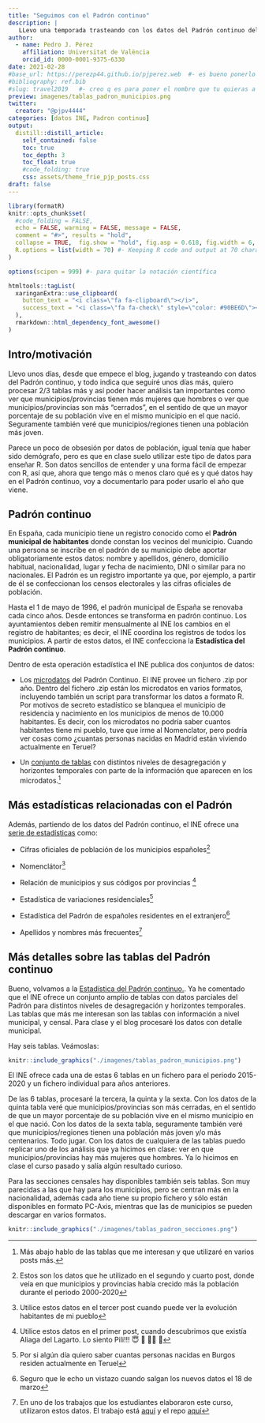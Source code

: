 ```yaml
---
title: "Seguimos con el Padrón continuo"
description: |
   LLevo una temporada trasteando con los datos del Padrón continuo del INE y me quedan al menos dos posts más. Son datos que suelo usar en clase, así que voy a documentar lo que sé ahora sobre el Padrón continuo. Seguro que lo aprovecharé el curso que viene!!
author:
  - name: Pedro J. Pérez
    affiliation: Universitat de València
    orcid_id: 0000-0001-9375-6330
date: 2021-02-28
#base_url: https://perezp44.github.io/pjperez.web  #- es bueno ponerlo
#bibliography: ref.bib
#slug: travel2019   #- creo q es para poner el nombre que tu quieras a la carpeta del post
preview: imagenes/tablas_padron_municipios.png
twitter:
  creator: "@pjpv4444"
categories: [datos INE, Padron continuo]
output:
  distill::distill_article:
    self_contained: false
    toc: true
    toc_depth: 3
    toc_float: true   
    #code_folding: true
    css: assets/theme_frie_pjp_posts.css 
draft: false
---
```


```r
library(formatR)
knitr::opts_chunk$set(
  #code_folding = FALSE,
  echo = FALSE, warning = FALSE, message = FALSE,
  comment = "#>", results = "hold",
  collapse = TRUE,  fig.show = "hold", fig.asp = 0.618, fig.width = 6, out.width = "70%", fig.align = "center",
  R.options = list(width = 70) #- Keeping R code and output at 70 characters wide (or less) is recommended for readability on a variety of devices and screen sizes.
)
```

```r
options(scipen = 999) #- para quitar la notación científica
```

```r
htmltools::tagList(
  xaringanExtra::use_clipboard(
    button_text = "<i class=\"fa fa-clipboard\"></i>",
    success_text = "<i class=\"fa fa-check\" style=\"color: #90BE6D\"></i>",
  ),
  rmarkdown::html_dependency_font_awesome()
)
```

## Intro/motivación

Llevo unos días, desde que empece el blog, jugando y trasteando con datos del Padrón continuo, y todo indica que seguiré unos días más, quiero procesar 2/3 tablas más y así poder hacer análisis tan importantes como ver que municipios/provincias tienen más mujeres que hombres o ver que municipios/provincias son más "cerrados", en el sentido de que un mayor porcentaje de su población vive en el mismo municipio en el que nació. Seguramente también veré que municipios/regiones tienen una población más joven.


Parece un poco de obsesión por datos de población, igual tenía que haber sido demógrafo, pero es que en clase suelo utilizar este tipo de datos para enseñar R. Son datos sencillos de entender y una forma fácil de empezar con R, así que, ahora que tengo más o menos claro qué es y qué datos hay en el Padrón continuo, voy a documentarlo para poder usarlo el año que viene.

## Padrón continuo

En España, cada municipio tiene un registro conocido como el **Padrón municipal de habitantes** donde constan los vecinos del municipio. Cuando una persona se inscribe en el padrón de su municipio debe aportar obligatoriamente estos datos: nombre y apellidos, género, domicilio habitual, nacionalidad, lugar y fecha de nacimiento, DNI o similar para no nacionales. El Padrón es un registro importante ya que, por ejemplo, a partir de él se confeccionan los censos electorales y las cifras oficiales de población. 

Hasta el 1 de mayo de 1996, el padrón municipal de España se renovaba cada cinco años. Desde entonces se transforma en padrón continuo. Los ayuntamientos deben remitir mensualmente al INE los cambios en el registro de habitantes; es decir, el INE coordina los registros de todos los municipios. A partir de estos datos, el INE confecciona la **Estadística del Padrón continuo**.

Dentro de esta operación estadística el INE publica dos conjuntos de datos:

- Los [microdatos](https://www.ine.es/dyngs/INEbase/es/operacion.htm?c=Estadistica_C&cid=1254736177012&menu=resultados&secc=1254736195462&idp=1254734710990#!tabs-1254736195462) del Padrón Continuo. El INE provee un fichero .zip por año. Dentro del fichero .zip están los microdatos en varios formatos, incluyendo también un script para transformar los datos a formato R. Por motivos de secreto estadístico se blanquea el municipio de residencia y nacimiento en los municipios de menos de 10.000 habitantes. Es decir, con los microdatos no podría saber cuantos habitantes tiene mi pueblo, tuve que irme al Nomenclator, pero podría ver cosas como ¿cuantas personas nacidas en Madrid están viviendo actualmente en Teruel?

- Un [conjunto de tablas](https://www.ine.es/dyngs/INEbase/es/operacion.htm?c=Estadistica_C&cid=1254736177012&menu=resultados&secc=1254736195462&idp=1254734710990#!tabs-1254736195461) con distintos niveles de desagregación y horizontes temporales con parte de la información que aparecen en los microdatos.^[Más abajo hablo de las tablas que me interesan y que utilizaré en varios posts más.]


## Más estadísticas relacionadas con el Padrón

Además, partiendo de los datos del Padrón continuo, el INE ofrece una [serie de estadísticas](https://www.ine.es/dyngs/INEbase/es/categoria.htm?c=Estadistica_P&cid=1254734710984) como: 
  
  - Cifras oficiales de población de los municipios españoles^[Estos son los datos que he utilizado en el segundo y cuarto post, donde veía en que municipios y provincias había crecido más la población durante el periodo 2000-2020]   

- Nomenclátor^[Utilice estos datos en el tercer post cuando puede ver la evolución habitantes de mi pueblo]  
- Relación de municipios y sus códigos por provincias ^[Utilice estos datos en el primer post, cuando descubrimos que existía Aliaga del Lagarto. Lo siento Pili!!!  😇   🤣 🦎🦎 🤣]

- Estadística de variaciones residenciales^[Por si algún día quiero saber cuantas personas nacidas en Burgos residen actualmente en Teruel] 

- Estadística del Padrón de españoles residentes en el extranjero^[Seguro que le echo un vistazo cuando salgan los nuevos datos el 18 de marzo]

- Apellidos y nombres más frecuentes^[En uno de los trabajos que los estudiantes elaboraron este curso, utilizaron estos datos. El trabajo está [aquí](https://dasdfg098.github.io/trabajo_BigData_equipo/) y el repo [aquí](https://github.com/dasdfg098/trabajo_BigData_equipo)]



## Más detalles sobre las tablas del Padrón continuo

Bueno, volvamos a la [Estadística del Padrón continuo.](https://www.ine.es/dyngs/INEbase/es/operacion.htm?c=Estadistica_C&cid=1254736177012&menu=ultiDatos&idp=1254734710990). Ya he comentado que el INE ofrece un conjunto amplio de tablas con datos parciales del Padrón para distintos niveles de desagregación y horizontes temporales. Las tablas que más me interesan son las tablas con información  a nivel municipal, y censal. Para clase y el blog procesaré los datos con detalle municipal.

Hay seis tablas. Veámoslas:

```r
knitr::include_graphics("./imagenes/tablas_padron_municipios.png")
```

El INE ofrece cada una de estas 6 tablas en un fichero para el periodo 2015-2020 y un fichero individual para años anteriores. 

De las 6 tablas, procesaré la tercera, la quinta y la  sexta. Con los datos de la quinta tabla veré que municipios/provincias son más cerradas, en el sentido de que un mayor porcentaje de su población vive en el mismo municipio en el que nació. Con los datos de la sexta tabla, seguramente también veré que municipios/regiones tienen una población más joven y/o más centenarios. Todo jugar. Con los datos de cualquiera de las tablas puedo replicar uno de los análisis que ya hicimos en clase: ver en que municipios/provincias hay más mujeres que hombres. Ya lo hicimos en clase el curso pasado y salía algún resultado curioso.

Para las secciones censales hay disponibles también seis tablas. Son muy parecidas a las que hay para los municipios, pero se centran más en la nacionalidad, además cada año tiene su propio fichero y sólo están disponibles en formato PC-Axis, mientras que las de municipios se pueden descargar en varios formatos.


```r
knitr::include_graphics("./imagenes/tablas_padron_secciones.png")
```



